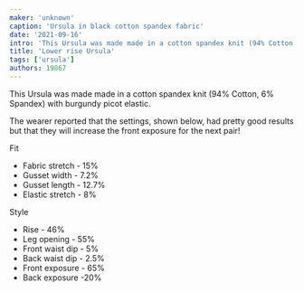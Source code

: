 ```yaml
---
maker: 'unknown'
caption: 'Ursula in black cotton spandex fabric'
date: '2021-09-16'
intro: 'This Ursula was made made in a cotton spandex knit (94% Cotton, 6% Spandex) with burgundy picot elastic.'
title: 'Lower rise Ursula'
tags: ['ursula']
authors: 19867
---
```


<!-- truncate -->

This Ursula was made made in a cotton spandex knit (94% Cotton, 6% Spandex) with burgundy picot elastic.

The wearer reported that the settings, shown below, had pretty good results but that they will increase the front exposure for the next pair!

Fit

- Fabric stretch - 15%
- Gusset width - 7.2%
- Gusset length - 12.7%
- Elastic stretch - 8%

Style

- Rise - 46%
- Leg opening - 55%
- Front waist dip - 5%
- Back waist dip - 2.5%
- Front exposure - 65%
- Back exposure -20%
